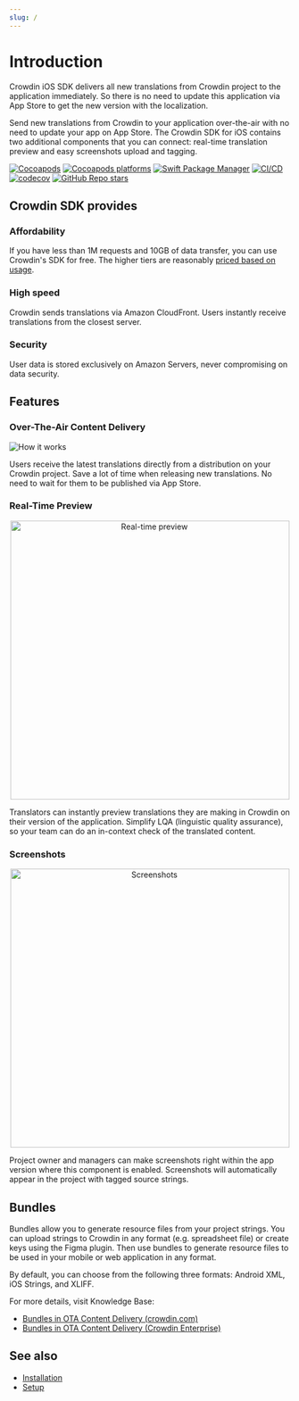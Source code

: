 ```yaml
---
slug: /
---
```


# Introduction

Crowdin iOS SDK delivers all new translations from Crowdin project to the application immediately. So there is no need to update this application via App Store to get the new version with the localization.

Send new translations from Crowdin to your application over-the-air with no need to update your app on App Store. The Crowdin SDK for iOS contains two additional components that you can connect: real-time translation preview and easy screenshots upload and tagging.

[![Cocoapods](https://img.shields.io/cocoapods/v/CrowdinSDK?logo=pods&cacheSeconds=3600)](https://cocoapods.org/pods/CrowdinSDK)
[![Cocoapods platforms](https://img.shields.io/cocoapods/p/CrowdinSDK?cacheSeconds=10000)](https://cocoapods.org/pods/CrowdinSDK)
[![Swift Package Manager](https://img.shields.io/badge/Swift_Package_Manager-compatible-blue)](https://img.shields.io/badge/Swift_Package_Manager-compatible-red)
[![CI/CD](https://github.com/crowdin/mobile-sdk-ios/actions/workflows/build.yml/badge.svg)](https://github.com/crowdin/mobile-sdk-ios/actions/workflows/build.yml)
[![codecov](https://codecov.io/gh/crowdin/mobile-sdk-ios/branch/master/graph/badge.svg)](https://codecov.io/gh/crowdin/mobile-sdk-ios)
[![GitHub Repo stars](https://img.shields.io/github/stars/crowdin/mobile-sdk-ios?style=social)](https://github.com/crowdin/mobile-sdk-ios/stargazers)

## Crowdin SDK provides

### Affordability

If you have less than 1M requests and 10GB of data transfer, you can use Crowdin's SDK for free. The higher tiers are reasonably [priced based on usage](https://crowdin.com/pricing#crowdin-pricing-addons).

### High speed

Crowdin sends translations via Amazon CloudFront. Users instantly receive translations from the closest server.

### Security

User data is stored exclusively on Amazon Servers, never compromising on data security.

## Features

### Over-The-Air Content Delivery

![How it works](/img/scheme-how-it-works.png)

Users receive the latest translations directly from a distribution on your Crowdin project. Save a lot of time when releasing new translations. No need to wait for them to be published via App Store.

### Real-Time Preview

<p align='center'><img src='img/realtime-preview.png' width='500' alt='Real-time preview'/></p>

Translators can instantly preview translations they are making in Crowdin on their version of the application. Simplify LQA (linguistic quality assurance), so your team can do an in-context check of the translated content.

### Screenshots

<p align='center'><img src='img/screenshots.png' width='500' alt='Screenshots'/></p>

Project owner and managers can make screenshots right within the app version where this component is enabled. Screenshots will automatically appear in the project with tagged source strings.

## Bundles

Bundles allow you to generate resource files from your project strings. You can upload strings to Crowdin in any format (e.g. spreadsheet file) or create keys using the Figma plugin. Then use bundles to generate resource files to be used in your mobile or web application in any format.

By default, you can choose from the following three formats: Android XML, iOS Strings, and XLIFF.

For more details, visit Knowledge Base:

- [Bundles in OTA Content Delivery (crowdin.com)](https://support.crowdin.com/bundles/#bundles-in-ota-content-delivery)
- [Bundles in OTA Content Delivery (Crowdin Enterprise)](https://support.crowdin.com/enterprise/bundles/#bundles-in-ota-content-delivery)

## See also

- [Installation](installation)
- [Setup](setup)
